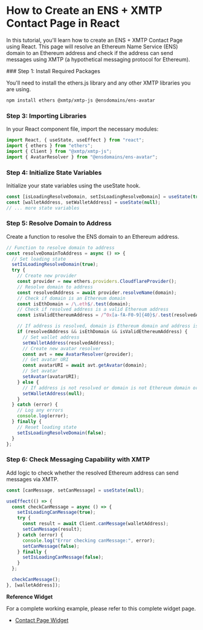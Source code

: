 
# How to Create an ENS + XMTP Contact Page in React

In this tutorial, you'll learn how to create an ENS + XMTP Contact Page using React. This page will resolve an Ethereum Name Service (ENS) domain to an Ethereum address and check if the address can send messages using XMTP (a hypothetical messaging protocol for Ethereum).

<div className="widget-container Link">
  <ContactPage
    domain="shanemac.eth"
    walletAddress="0x7E0b0363404751346930AF92C80D1fef932Cc48a"
  />
</div>
### Step 1: Install Required Packages

You'll need to install the ethers.js library and any other XMTP libraries you are using.

```bash
npm install ethers @xmtp/xmtp-js @ensdomains/ens-avatar
```

### Step 3: Importing Libraries

In your React component file, import the necessary modules:

```jsx
import React, { useState, useEffect } from "react";
import { ethers } from "ethers";
import { Client } from "@xmtp/xmtp-js";
import { AvatarResolver } from "@ensdomains/ens-avatar";
```

### Step 4: Initialize State Variables

Initialize your state variables using the useState hook.

```jsx
const [isLoadingResolveDomain, setIsLoadingResolveDomain] = useState(true);
const [walletAddress, setWalletAddress] = useState(null);
// ... more state variables
```

### Step 5: Resolve Domain to Address

Create a function to resolve the ENS domain to an Ethereum address.

```jsx
// Function to resolve domain to address
const resolveDomainToAddress = async () => {
  // Set loading state
  setIsLoadingResolveDomain(true);
  try {
    // Create new provider
    const provider = new ethers.providers.CloudflareProvider();
    // Resolve domain to address
    const resolvedAddress = await provider.resolveName(domain);
    // Check if domain is an Ethereum domain
    const isEthDomain = /\.eth$/.test(domain);
    // Check if resolved address is a valid Ethereum address
    const isValidEthereumAddress = /^0x[a-fA-F0-9]{40}$/.test(resolvedAddress);

    // If address is resolved, domain is Ethereum domain and address is valid
    if (resolvedAddress && isEthDomain && isValidEthereumAddress) {
      // Set wallet address
      setWalletAddress(resolvedAddress);
      // Create new avatar resolver
      const avt = new AvatarResolver(provider);
      // Get avatar URI
      const avatarURI = await avt.getAvatar(domain);
      // Set avatar
      setAvatar(avatarURI);
    } else {
      // If address is not resolved or domain is not Ethereum domain or address is not valid, set wallet address to null
      setWalletAddress(null);
    }
  } catch (error) {
    // Log any errors
    console.log(error);
  } finally {
    // Reset loading state
    setIsLoadingResolveDomain(false);
  }
};
```

### Step 6: Check Messaging Capability with XMTP

Add logic to check whether the resolved Ethereum address can send messages via XMTP.

```jsx
const [canMessage, setCanMessage] = useState(null);

useEffect(() => {
  const checkCanMessage = async () => {
    setIsLoadingCanMessage(true);
    try {
      const result = await Client.canMessage(walletAddress);
      setCanMessage(result);
    } catch (error) {
      console.log("Error checking canMessage:", error);
      setCanMessage(false);
    } finally {
      setIsLoadingCanMessage(false);
    }
  };

  checkCanMessage();
}, [walletAddress]);
```

**Reference Widget**

For a complete working example, please refer to this complete widget page.

- [Contact Page Widget](/Widgets/ContactPage)
